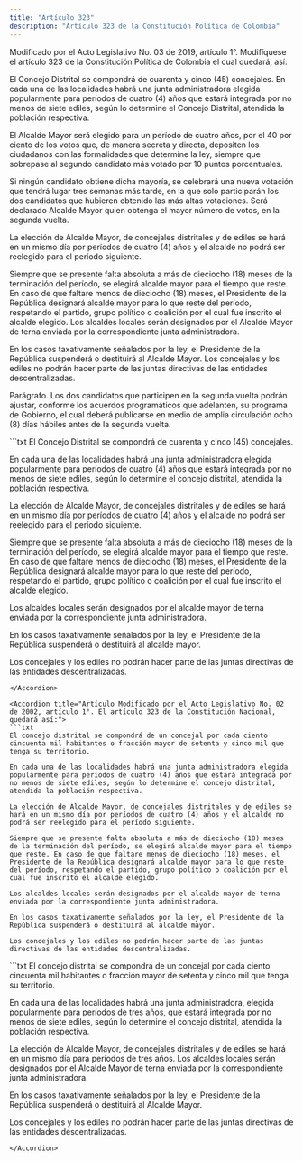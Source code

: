 ```yaml
---
title: "Artículo 323"
description: "Artículo 323 de la Constitución Política de Colombia"
---
```


<Warning>Modificado por el Acto Legislativo No. 03 de 2019, artículo 1°. Modifíquese el artículo 323 de la Constitución Política de Colombia el cual quedará, así: </Warning>

El Concejo Distrital se compondrá de cuarenta y cinco (45) concejales. En cada una de las localidades habrá una junta administradora elegida popularmente para períodos de cuatro (4) años que estará integrada por no menos de siete ediles, según lo determine el Concejo Distrital, atendida la población respectiva. 

El Alcalde Mayor será elegido para un período de cuatro años, por el 40 por ciento de los votos que, de manera secreta y directa, depositen los ciudadanos con las formalidades que determine la ley, siempre que sobrepase al segundo candidato más votado por 10 puntos porcentuales. 

Si ningún candidato obtiene dicha mayoría, se celebrará una nueva votación que tendrá lugar tres semanas más tarde, en la que solo participarán los dos candidatos que hubieren obtenido las más altas votaciones. Será declarado Alcalde Mayor quien obtenga el mayor número de votos, en la segunda vuelta. 

La elección de Alcalde Mayor, de concejales distritales y de ediles se hará en un mismo día por períodos de cuatro (4) años y el alcalde no podrá ser reelegido para el período siguiente. 

Siempre que se presente falta absoluta a más de dieciocho (18) meses de la terminación del período, se elegirá alcalde mayor para el tiempo que reste. En caso de que faltare menos de dieciocho (18) meses, el Presidente de la República designará alcalde mayor para lo que reste del período, respetando el partido, grupo político o coalición por el cual fue inscrito el alcalde elegido. Los alcaldes locales serán designados por el Alcalde Mayor de terna enviada por la correspondiente junta administradora. 

En los casos taxativamente señalados por la ley, el Presidente de la República suspenderá o destituirá al Alcalde Mayor. Los concejales y los ediles no podrán hacer parte de las juntas directivas de las entidades descentralizadas. 

Parágrafo. Los dos candidatos que participen en la segunda vuelta podrán ajustar, conforme los acuerdos programáticos que adelanten, su programa de Gobierno, el cual deberá publicarse en medio de amplia circulación ocho (8) días hábiles antes de la segunda vuelta. 

<Accordion title="Artículo Modificado por el Acto Legislativo No. 03 de 2007, artículo 1°. El [inciso 1º del] artículo 323 de la Constitución Política quedará así:">
```txt
El Concejo Distrital se compondrá de cuarenta y cinco (45) concejales.

En cada una de las localidades habrá una junta administradora elegida popularmente para períodos de cuatro (4) años que estará integrada por no menos de siete ediles, según lo determine el concejo distrital, atendida la población respectiva.

La elección de Alcalde Mayor, de concejales distritales y de ediles se hará en un mismo día por períodos de cuatro (4) años y el alcalde no podrá ser reelegido para el período siguiente.

Siempre que se presente falta absoluta a más de dieciocho (18) meses de la terminación del período, se elegirá alcalde mayor para el tiempo que reste. En caso de que faltare menos de dieciocho (18) meses, el Presidente de la República designará alcalde mayor para lo que reste del período, respetando el partido, grupo político o coalición por el cual fue inscrito el alcalde elegido.

Los alcaldes locales serán designados por el alcalde mayor de terna enviada por la correspondiente junta administradora.

En los casos taxativamente señalados por la ley, el Presidente de la República suspenderá o destituirá al alcalde mayor.

Los concejales y los ediles no podrán hacer parte de las juntas directivas de las entidades descentralizadas. 

```
</Accordion>

<Accordion title="Artículo Modificado por el Acto Legislativo No. 02 de 2002, artículo 1°. El artículo 323 de la Constitución Nacional, quedará así:">
```txt
El concejo distrital se compondrá de un concejal por cada ciento cincuenta mil habitantes o fracción mayor de setenta y cinco mil que tenga su territorio.

En cada una de las localidades habrá una junta administradora elegida popularmente para períodos de cuatro (4) años que estará integrada por no menos de siete ediles, según lo determine el concejo distrital, atendida la población respectiva.

La elección de Alcalde Mayor, de concejales distritales y de ediles se hará en un mismo día por períodos de cuatro (4) años y el alcalde no podrá ser reelegido para el período siguiente.

Siempre que se presente falta absoluta a más de dieciocho (18) meses de la terminación del período, se elegirá alcalde mayor para el tiempo que reste. En caso de que faltare menos de dieciocho (18) meses, el Presidente de la República designará alcalde mayor para lo que reste del período, respetando el partido, grupo político o coalición por el cual fue inscrito el alcalde elegido.

Los alcaldes locales serán designados por el alcalde mayor de terna enviada por la correspondiente junta administradora.

En los casos taxativamente señalados por la ley, el Presidente de la República suspenderá o destituirá al alcalde mayor.

Los concejales y los ediles no podrán hacer parte de las juntas directivas de las entidades descentralizadas. 
```
</Accordion>

<Accordion title="Artículo original antes de la modificación:">
```txt 
El concejo distrital se compondrá de un concejal por cada ciento cincuenta mil habitantes o fracción mayor de setenta y cinco mil que tenga su territorio.

En cada una de las localidades habrá una junta administradora, elegida popularmente para períodos de tres años, que estará integrada por no menos de siete ediles, según lo determine el concejo distrital, atendida la población respectiva.

La elección de Alcalde Mayor, de concejales distritales y de ediles se hará en un mismo día para períodos de tres años. Los alcaldes locales serán designados por el Alcalde Mayor de terna enviada por la correspondiente junta administradora.

En los casos taxativamente señalados por la ley, el Presidente de la República suspenderá o destituirá al Alcalde Mayor.

Los concejales y los ediles no podrán hacer parte de las juntas directivas de las entidades descentralizadas.
```
</Accordion>
